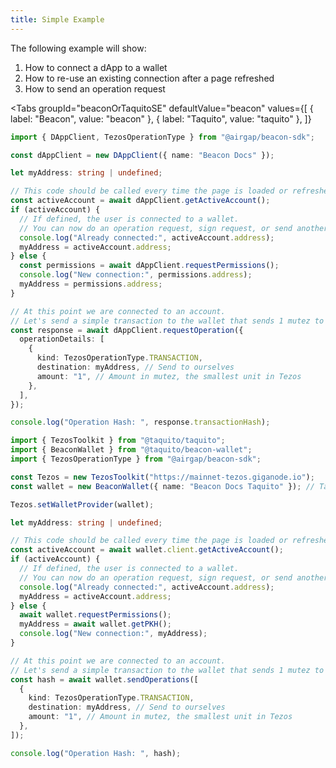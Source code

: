 ```yaml
---
title: Simple Example
---
```



The following example will show:

1. How to connect a dApp to a wallet
2. How to re-use an existing connection after a page refreshed
3. How to send an operation request

<Tabs
  groupId="beaconOrTaquitoSE"
  defaultValue="beacon"
  values={[
    { label: "Beacon", value: "beacon" },
    { label: "Taquito", value: "taquito" },
  ]}
>
  <TabItem value="beacon">

```ts live
import { DAppClient, TezosOperationType } from "@airgap/beacon-sdk";

const dAppClient = new DAppClient({ name: "Beacon Docs" });

let myAddress: string | undefined;

// This code should be called every time the page is loaded or refreshed to see if the user has already connected to a wallet.
const activeAccount = await dAppClient.getActiveAccount();
if (activeAccount) {
  // If defined, the user is connected to a wallet.
  // You can now do an operation request, sign request, or send another permission request to switch wallet
  console.log("Already connected:", activeAccount.address);
  myAddress = activeAccount.address;
} else {
  const permissions = await dAppClient.requestPermissions();
  console.log("New connection:", permissions.address);
  myAddress = permissions.address;
}

// At this point we are connected to an account.
// Let's send a simple transaction to the wallet that sends 1 mutez to ourselves.
const response = await dAppClient.requestOperation({
  operationDetails: [
    {
      kind: TezosOperationType.TRANSACTION,
      destination: myAddress, // Send to ourselves
      amount: "1", // Amount in mutez, the smallest unit in Tezos
    },
  ],
});

console.log("Operation Hash: ", response.transactionHash);
```

</TabItem>

<TabItem value="taquito">

```ts live
import { TezosToolkit } from "@taquito/taquito";
import { BeaconWallet } from "@taquito/beacon-wallet";
import { TezosOperationType } from "@airgap/beacon-sdk";

const Tezos = new TezosToolkit("https://mainnet-tezos.giganode.io");
const wallet = new BeaconWallet({ name: "Beacon Docs Taquito" }); // Takes the same arguments as the DAppClient constructor

Tezos.setWalletProvider(wallet);

let myAddress: string | undefined;

// This code should be called every time the page is loaded or refreshed to see if the user has already connected to a wallet.
const activeAccount = await wallet.client.getActiveAccount();
if (activeAccount) {
  // If defined, the user is connected to a wallet.
  // You can now do an operation request, sign request, or send another permission request to switch wallet
  console.log("Already connected:", activeAccount.address);
  myAddress = activeAccount.address;
} else {
  await wallet.requestPermissions();
  myAddress = await wallet.getPKH();
  console.log("New connection:", myAddress);
}

// At this point we are connected to an account.
// Let's send a simple transaction to the wallet that sends 1 mutez to ourselves.
const hash = await wallet.sendOperations([
  {
    kind: TezosOperationType.TRANSACTION,
    destination: myAddress, // Send to ourselves
    amount: "1", // Amount in mutez, the smallest unit in Tezos
  },
]);

console.log("Operation Hash: ", hash);
```

</TabItem>
</Tabs>
